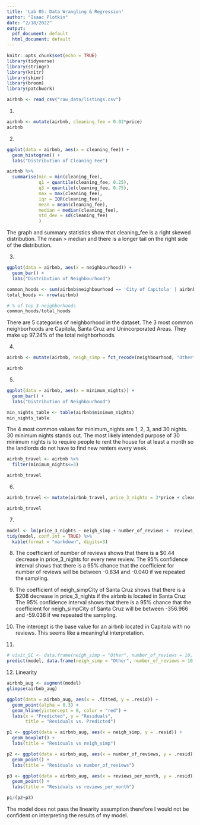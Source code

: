 ```yaml
---
title: 'Lab 05: Data Wrangling & Regression'
author: "Isaac Plotkin"
date: "2/18/2022"
output:
  pdf_document: default
  html_document: default
---
```


```r
knitr::opts_chunk$set(echo = TRUE)
library(tidyverse)
library(stringr)
library(knitr)
library(skimr)
library(broom)
library(patchwork)
```

```r
airbnb <- read_csv("raw_data/listings.csv")
```

1. 
```r
airbnb <- mutate(airbnb, cleaning_fee = 0.02*price)
airbnb
```

2. 
```r
ggplot(data = airbnb, aes(x = cleaning_fee)) +
  geom_histogram() +
  labs("Distribution of Cleaning Fee")

```

```r
airbnb %>%
  summarise(min = min(cleaning_fee), 
            q1 = quantile(cleaning_fee, 0.25), 
            q3 = quantile(cleaning_fee, 0.75), 
            max = max(cleaning_fee), 
            iqr = IQR(cleaning_fee), 
            mean = mean(cleaning_fee),
            median = median(cleaning_fee), 
            std_dev = sd(cleaning_fee)
            )
```

The graph and summary statistics show that cleaning_fee is a right skewed distribution. The mean > median and there is a longer tail on the right side of the distribution.

3. 
```r
ggplot(data = airbnb, aes(x = neighbourhood)) +
  geom_bar() +
  labs("Distribution of Neighbourhood")
```

```r
common_hoods <- sum(airbnb$neighbourhood == 'City of Capitola' | airbnb$neighbourhood == 'City of Santa Cruz' | airbnb$neighbourhood == 'Unincorporated Areas')
total_hoods <- nrow(airbnb)

# % of top 3 neighborhoods
common_hoods/total_hoods
```


There are 5 categories of neighborhood in the dataset. The 3 most common neighborhoods are Capitola, Santa Cruz and Unincorporated Areas. They make up 97.24% of the total neighborhoods.


4. 
```r
airbnb <- mutate(airbnb, neigh_simp = fct_recode(neighbourhood, "Other" = "City of Scotts Valley", "Other" = "City of Watsonville"))

airbnb
```

5.

```r
ggplot(data = airbnb, aes(x = minimum_nights)) +
  geom_bar() +
  labs("Distribution of Neighbourhood")

min_nights_table <- table(airbnb$minimum_nights)
min_nights_table
```

The 4 most common values for minimum_nights are 1, 2, 3, and 30 nights. 30 minimum nights stands out. The most likely intended purpose of 30 minimum nights is to require people to rent the house for at least a month so the landlords do not have to find new renters every week. 


```r
airbnb_travel <- airbnb %>%
  filter(minimum_nights<=3)

airbnb_travel
```


6.
```r
airbnb_travel <- mutate(airbnb_travel, price_3_nights = 3*price + cleaning_fee)

airbnb_travel
```


7. 
```r
model <- lm(price_3_nights ~ neigh_simp + number_of_reviews +  reviews_per_month , data = airbnb_travel)
tidy(model, conf.int = TRUE) %>%
  kable(format = "markdown", digits=3)
```

8. The coefficient of number of reviews shows that there is a $0.44	decrease in price_3_nights for every new review.
The 95% confidence interval shows that there is a 95% chance that the coefficient for number of reviews will be between -0.834 and -0.040 if we repeated the sampling.


9.  The coefficient of neigh_simpCity of Santa Cruz shows that there is a $208 decrease in price_3_nights if the airbnb is located in Santa Cruz
The 95% confidence interval shows that there is a 95% chance that the coefficient for neigh_simpCity of Santa Cruz will be between -356.966	and -59.036 if we repeated the sampling.


10. The intercept is the base value for an airbnb located in Capitola with no reviews. This seems like a meaningful interpretation.


11. 
```r
# visit_SC <- data.frame(neigh_simp = "Other", number_of_reviews = 10, reviews_per_month = 5.14)
predict(model, data.frame(neigh_simp = "Other", number_of_reviews = 10, reviews_per_month = 5.14), interval = "confidence")

```


12.
Linearity
```r
airbnb_aug <- augment(model)
glimpse(airbnb_aug)

ggplot(data = airbnb_aug, aes(x = .fitted, y = .resid)) +
  geom_point(alpha = 0.3) + 
  geom_hline(yintercept = 0, color = "red") +
  labs(x = "Predicted", y = "Residuals", 
       title = "Residuals vs. Predicted")
```

```r
p1 <- ggplot(data = airbnb_aug, aes(x = neigh_simp, y = .resid)) + 
  geom_boxplot() + 
  labs(title = "Residuals vs neigh_simp")

p2 <- ggplot(data = airbnb_aug, aes(x = number_of_reviews, y = .resid)) + 
  geom_point() + 
  labs(title = "Residuals vs number_of_reviews")

p3 <- ggplot(data = airbnb_aug, aes(x = reviews_per_month, y = .resid)) + 
  geom_point() + 
  labs(title = "Residuals vs reviews_per_month")

p1/(p2+p3)
```

The model does not pass the linearity assumption therefore I would not be confident on interpreting the results of my model.






